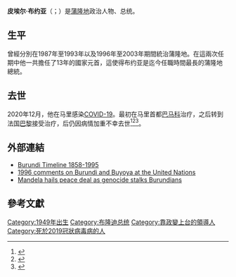 {{Expand language|1=en|time=2021-07-11T11:23:01+00:00}}
{{Infobox President
|name=皮埃尔·布约亚
|image=Pierre Buyoya at Chatham House 2013 crop.jpg
|order=第三任[[布隆迪總統|布隆迪總統]]
|term_start=1987年9月9日
|term_end=1993年7月10日
|primeminister=[[阿德里安·西博马纳|阿德里安·西博马纳]] <small>(1988–1993)</small>
|predecessor=[[讓·巴蒂斯特·巴加扎|讓·巴蒂斯特·巴加扎]]
|successor=[[梅爾希奧·恩達達耶|梅爾希奧·恩達達耶]]
|order2=第七任[[蒲隆地總統|蒲隆地總統]]
|term_start2=1996年7月25日
|term_end2=2003年4月30日
|primeminister2=[[帕斯卡尔·菲尔曼·迪米拉|帕斯卡尔·菲尔曼·迪米拉]] <small>(1996–1998)</small>
|predecessor2=[[西爾維斯特·恩蒂班通加尼亞|西爾維斯特·恩蒂班通加尼亞]]
|successor2=[[多米蒂昂·恩達伊澤耶|多米蒂昂·恩達伊澤耶]]
|birth_date={{birth date|1949|11|24|df=y}}
|birth_place=[[盧安達-蒲隆地|盧安達-蒲隆地]]{{link-en|魯托武|Rutovu}}
|death_date={{death date and age|2020|12|17|1949|11|24}}
|death_cause=[[2019冠狀病毒病|2019冠狀病毒病]]
|death_place=[[法國|法國]][[巴黎|巴黎]]
|resting_place=[[馬里|馬里]][[巴馬科|巴馬科]]天主教公墓
|party={{link-en|争取全国进步联盟|Union for National Progress}}
|spouse=
|nationality = {{flag|Burundi}}
|religion= [[基督教|基督教]]
}}

'''皮埃尔·布约亚'''（{{Lang-en|Pierre Buyoya}}；{{bd|1949年|11月24日|2020年|12月17日|catIdx=Buyoya}}）是[[蒲隆地|蒲隆地]]政治人物、总统。

== 生平 ==
曾經分別在1987年至1993年以及1996年至2003年期間統治蒲隆地。在這兩次任期中他一共擔任了13年的國家元首，這使得布约亚是迄今任職時間最長的蒲隆地總統。

== 去世 ==
2020年12月，他在马里感染[[COVID-19|COVID-19]]。最初在马里首都[[巴馬科|巴马科]]治疗，之后转到法国[[巴黎|巴黎]]接受治疗，后仍因病情加重不幸去世<ref>{{Cite web|url=https://www.radiyoyacuvoa.com/a/pierre-buyoya-yigeze-kuyobora-uburundi-yitavye-imana-/5704361.html|title=Pierre Buyoya Yigeze Kuyobora Uburundi Yitavye Imana|website=Ijwi ry'Amerika|access-date=Dec 19, 2020|archive-date=2020-12-18|archive-url=https://web.archive.org/web/20201218051025/https://www.radiyoyacuvoa.com/a/pierre-buyoya-yigeze-kuyobora-uburundi-yitavye-imana-/5704361.html|dead-url=no}}</ref><ref>{{Cite web|url=https://www.iol.co.za/news/africa/burundis-pierre-buyoya-dies-from-covid-19-e47a69b8-8c26-40ce-b338-90a7bd7929d1|title=Burundi's Pierre Buyoya dies from Covid-19|website=www.iol.co.za|access-date=Dec 19, 2020|archive-date=2020-12-18|archive-url=https://web.archive.org/web/20201218085502/https://www.iol.co.za/news/africa/burundis-pierre-buyoya-dies-from-covid-19-e47a69b8-8c26-40ce-b338-90a7bd7929d1|dead-url=no}}</ref><ref>{{Cite web|url=https://news.yahoo.com/burundi-ex-president-buyoya-dies-095100812.html?guccounter=1&guce_referrer=aHR0cHM6Ly93d3cuZ29vZ2xlLmNvLnVrL3VybD9zYT10JnJjdD1qJnE9JmVzcmM9cyZzb3VyY2U9d2ViJmNkPSZ2ZWQ9MmFoVUtFd2o1eTV1V3Z0ZnRBaFhxUVVFQUhYc0tCRzhRRmpBR2VnUUlDUkFDJnVybD1odHRwcyUzQSUyRiUyRm5ld3MueWFob28uY29tJTJGYnVydW5kaS1leC1wcmVzaWRlbnQtYnV5b3lhLWRpZXMtMDk1MTAwODEyLmh0bWwmdXNnPUFPdlZhdzI4ckxCLUhsNklFUWRGMFVQVDlkdEg&guce_referrer_sig=AQAAAFy-_enjEAXf2ilyfHf833HgXQOF5Qv6FTlkSR3hI_8aNvYRpotYZi5IqNUa5frLERK6oBl6rGo3mSwiPQaCeA8APxBYhdtelaXuqY9A27ZyDa8wkUZ6ryydfJGfHJp3q45mZ0dAQoNGboL65C_36HgKForiNNXSaX83XXUPcX_O|title=Burundi ex-president Buyoya dies from Covid-19|access-date=2008-12-18|date=2008-12-18|website=Yahoo News}}</ref>。

== 外部連結 ==
* [http://www.africa.upenn.edu/NEH/bhistory.htm Burundi Timeline 1858-1995]{{Wayback|url=http://www.africa.upenn.edu/NEH/bhistory.htm |date=20141017080621 }}
* [http://www.un.org/News/Press/docs/1996/19960828.sc6260.html 1996 comments on Burundi and Buyoya at the United Nations]{{Wayback|url=http://www.un.org/News/Press/docs/1996/19960828.sc6260.html |date=20050901062003 }}
* [https://web.archive.org/web/20040405095301/http://www.truthseeker.co.uk/Countries/burundi.htm Mandela hails peace deal as genocide stalks Burundians]
{{非洲政治人物小作品}}
{{布隆迪总统}}
{{Authority control}}
{{DEFAULTSORT: Buyoya, Pierre}}

== 參考文獻 ==
[[Category:1949年出生|Category:1949年出生]]
[[Category:布隆迪总统|Category:布隆迪总统]]
[[Category:靠政變上台的領導人|Category:靠政變上台的領導人]]
[[Category:死於2019冠狀病毒病的人|Category:死於2019冠狀病毒病的人]]